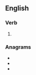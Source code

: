 ==English==

===Verb===
{{head|en|verb form}}

# {{en-past of|core}}

===Anagrams===
* {{l|en|coder}}
* {{l|en|credo}}
* {{l|en|decor}}
